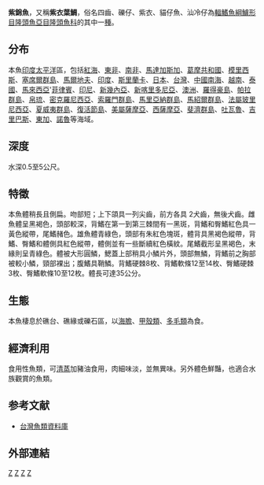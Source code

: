 {{Speciesbox 
| taxon = Thalassoma purpureum
| status = LC
| status_system = IUCN3.1
| image =Port Ghalib march 2006-0031.jpg
| binomial_authority = [[Forsskål|Forsskål]], 1775
| synonyms = *''Scarus purpureus, Forsskål, 1775''
*''Thalassoma purpurea, Forsskål, 1775''
*''Thalassoma purpurem, Forsskål, 1775''
*''Julis semicoeruleus, Rüppell, 1835'' 
*''Thalassoma semicoeruleus, Rüppell, 1835''
*''Thalassoma semicaeruleus, Rüppell, 1835''
*''Julis umbrostygma, Rüppell, 1835''
*''Thalassoma umbrostygma, Rüppell, 1835''
}}
'''紫錦魚'''，又稱'''紫衣葉鯛'''，俗名四齒、礫仔、紫衣、貓仔魚、汕冷仔為[[輻鰭魚綱|輻鰭魚綱]][[鱸形目|鱸形目]][[隆頭魚亞目|隆頭魚亞目]][[隆頭魚科|隆頭魚科]]的其中一[[種|種]]。

==分布==
本魚[[印度|印度]][[太平洋|太平洋]]區，包括[[紅海|紅海]]、[[東非|東非]]、[[南非|南非]]、[[馬達加斯加|馬達加斯加]]、[[科摩羅|葛摩共和國]]、[[模里西斯|模里西斯]]、[[塞席爾群島|塞席爾群島]]、[[馬爾地夫|馬爾地夫]]、[[印度|印度]]、[[斯里蘭卡|斯里蘭卡]]、[[日本|日本]]、[[台灣|台灣]]、[[中國|中國]][[南海|南海]]、[[越南|越南]]、[[泰國|泰國]]、[[馬來西亞|馬來西亞]]'[[菲律賓|菲律賓]]、[[印尼|印尼]]、[[新幾內亞|新幾內亞]]、[[新喀里多尼亞|新喀里多尼亞]]、[[澳洲|澳洲]]、[[羅得豪島|羅得豪島]]、[[帕拉群島|帕拉群島]]、[[帛琉|帛琉]]、[[密克羅尼西亞|密克羅尼西亞]]、[[索羅門群島|索羅門群島]]、[[馬里亞納群島|馬里亞納群島]]、[[馬紹爾群島|馬紹爾群島]]、[[法屬玻里尼西亞|法屬玻里尼西亞]]、[[夏威夷群島|夏威夷群島]]、[[復活節島|復活節島]]、[[美屬薩摩亞|美屬薩摩亞]]、[[西薩摩亞|西薩摩亞]]、[[斐濟群島|斐濟群島]]、[[吐瓦魯|吐瓦魯]]、[[吉里巴斯|吉里巴斯]]、[[東加|東加]]、[[諾魯|諾魯]]等海域。

==深度==
水深0.5至5公尺。

==特徵==
本魚體稍長且側扁。吻部短；上下頜具一列尖齒，前方各具 2犬齒，無後犬齒。雌魚體呈黑褐色，頭部較深，背鰭在第一到第三棘間有一黑斑，背鰭和臀鰭紅色具一黃色縱帶，尾鰭赭色。雄魚體青綠色，頭部有朱紅色塊斑，體背具黑褐色縱帶，背鰭、臀鰭和體側具紅色縱帶，體側並有一些斷續紅色橫紋。尾鰭截形呈黑褐色，末緣則呈青綠色。體被大形圓鱗，鰓蓋上部稍具小鱗片外，頭部無鱗，背鰭前之胸部被較小鱗，頸部裸出；腹鰭具鞘鱗。背鰭硬棘8枚、背鰭軟條12至14枚、臀鰭硬棘3枚、臀鰭軟條10至12枚。體長可達35公分。

==生態==
本魚棲息於礁台、礁緣或礫石區，以[[海膽|海膽]]、[[甲殼類|甲殼類]]、[[多毛類|多毛類]]為食。

==經濟利用== 
食用性魚類，可[[清蒸|清蒸]]加豬油食用，肉細味淡，並無異味。另外體色鮮豔，也適合水族觀賞的魚類。

==参考文献==
*[http://fishdb.sinica.edu.tw/ 台灣魚類資料庫] {{Wayback|url=http://fishdb.sinica.edu.tw/ |date=20160304193340 }}
==外部連結==
{{commonscat|Thalassoma purpureum}}
{{Taxonbar}}
[[Category:食用鱼|Z]]
[[Category:觀賞魚|Z]]
[[Category:錦魚屬|Z]]
[[Category:1775年描述的魚類|Z]]